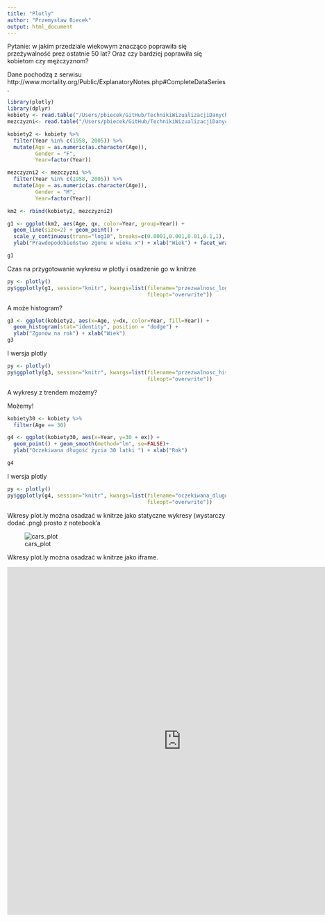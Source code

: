 ```yaml
---
title: "Plotly"
author: "Przemysław Biecek"
output: html_document
---
```

 
Pytanie: w jakim przedziale wiekowym znacząco poprawiła się przeżywalność prez ostatnie 50 lat? 
Oraz czy bardziej poprawiła się kobietom czy mężczyznom?
 
Dane pochodzą z serwisu http://www.mortality.org/Public/ExplanatoryNotes.php#CompleteDataSeries.
 
```r
library(plotly)
library(dplyr)
kobiety <- read.table("/Users/pbiecek/GitHub/TechnikiWizualizacjiDanych/MINI_MIMUW_2014/materialy_z_wykladow_i_lab/plotly/fltper_1x1.txt", skip=2, header=T) 
mezczyzni<- read.table("/Users/pbiecek/GitHub/TechnikiWizualizacjiDanych/MINI_MIMUW_2014/materialy_z_wykladow_i_lab/plotly/mltper_1x1.txt", skip=2, header=T) 

kobiety2 <- kobiety %>% 
  filter(Year %in% c(1958, 2005)) %>%
  mutate(Age = as.numeric(as.character(Age)),
         Gender = "F",
         Year=factor(Year))

mezczyzni2 <- mezczyzni %>% 
  filter(Year %in% c(1958, 2005)) %>%
  mutate(Age = as.numeric(as.character(Age)),
         Gender = "M",
         Year=factor(Year))

km2 <- rbind(kobiety2, mezczyzni2)

g1 <- ggplot(km2, aes(Age, qx, color=Year, group=Year)) + 
  geom_line(size=2) + geom_point() + 
  scale_y_continuous(trans="log10", breaks=c(0.0001,0.001,0.01,0.1,1), limits=c(0.0001,1)) +
  ylab("Prawdopodobieństwo zgonu w wieku x") + xlab("Wiek") + facet_wrap(~Gender)

g1
```
 
 Czas na przygotowanie wykresu w plotly i osadzenie go w knitrze
 
```r
py <- plotly()
py$ggplotly(g1, session="knitr", kwargs=list(filename="przezwalnosc_log3",
                                             fileopt="overwrite"))
```
 
A może histogram?

```r
g3 <- ggplot(kobiety2, aes(x=Age, y=dx, color=Year, fill=Year)) + 
  geom_histogram(stat="identity", position = "dodge") +
  ylab("Zgonów na rok") + xlab("Wiek")
g3
```

I wersja plotly

```r
py <- plotly()
py$ggplotly(g3, session="knitr", kwargs=list(filename="przezwalnosc_hist3",
                                             fileopt="overwrite"))
```
 
A wykresy z trendem możemy?
 
Możemy!

```r
kobiety30 <- kobiety %>% 
  filter(Age == 30)

g4 <- ggplot(kobiety30, aes(x=Year, y=30 + ex)) + 
  geom_point() + geom_smooth(method="lm", se=FALSE)+
  ylab("Oczekiwana długość życia 30 latki ") + xlab("Rok")

g4
```

I wersja plotly

```r
py <- plotly()
py$ggplotly(g4, session="knitr", kwargs=list(filename="oczekiwana_dlugosc_zycia3",
                                             fileopt="overwrite"))
```
 
 
 

 
Wkresy plot.ly można osadzać w knitrze jako statyczne wykresy (wystarczy dodać .png) prosto z notebook'a

![cars_plot](https://plot.ly/~przemyslaw.biecek/35/wykres-edytowany-w-plotly.png)

Wkresy plot.ly można osadzać w knitrze jako iframe.

<iframe scrolling='no' seamless='seamless' style='border:none'
src='https://plot.ly/~przemyslaw.biecek/35/wykres-edytowany-w-plotly' width='800' height='800'></iframe>
